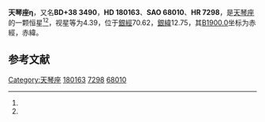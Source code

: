 {{Starbox begin
| name = 天琴座η
}}
{{Starbox observe
| epoch = [[J2000.0|J2000.0]]
| constell = [[天琴座|天琴座]]<ref name=SIMBAD>{{cite web
 | url=http://simbad.u-strasbg.fr/simbad/sim-id?Ident=HR+7298
 | title=Pulsating variable Star
 | publisher=Centre de Données astronomiques de Strasbourg
 | work=SIMBAD
 | accessdate=2012-07-13
 | archive-date=2016-03-17
 | archive-url=https://web.archive.org/web/20160317094653/http://simbad.u-strasbg.fr/simbad/sim-id?Ident=HR+7298
 | dead-url=no
 }}</ref><ref name=DATA>{{cite web
 | url=http://vizier.u-strasbg.fr/viz-bin/VizieR-5?-out.add=.&-source=5050&-corr=PK=HR&-out.max=9999&HR=7298
 | title =VizieR Detailed Page
 | accessdate=2012-07-13}}</ref>
| 星官 = 
| ra = {{RA|19|13|45.5}}<ref name=SIMBAD /><ref name=DATA />
| dec = {{DEC|+39|8|46}}<ref name=SIMBAD /><ref name=DATA />
| appmag_v = 4.39<ref name=SIMBAD /><ref name=DATA />
}}
{{Starbox character
| class = B2.5IV<ref name=SIMBAD /><ref name=DATA />
| b-v = -0.15<ref name=SIMBAD /><ref name=DATA />
| u-b = -0.65<ref name=SIMBAD /><ref name=DATA />
| r-i = -0.15<ref name=SIMBAD /><ref name=DATA />
| variable = 
}}
{{Starbox astrometry
| radial_v = -0.65
| prop_mo_ra = -8
| parallax = 0.002
| p_error = 
}}
{{Starbox catalog
| names =BD+38 3490，[[SAO星表|SAO]] 68010，[[HD星表|HD]] 180163，[[HR星表|HR]] 7298}}
{{Starbox reference |Simbad=HR+7298}}
{{Starbox end}}

'''天琴座η'''，又名'''BD+38 3490'''，'''HD 180163'''、'''SAO 68010'''、'''HR 7298'''，是[[天琴座|天琴座]]的一颗恒星<ref name=SIMBAD /><ref name=DATA />，视星等为4.39，位于[[銀道座標系|銀經]]70.62，[[銀道座標系|銀緯]]12.75，其[[B1900.0|B1900.0]]坐标为赤經{{RA|19|10|21.2}}，赤緯{{DEC|+38|12.75|26}}。

== 参考文献 ==
{{reflist}}

{{star-stub}}

{{天琴座恒星}}
{{星官|辇道|5|9}}
[[Category:天琴座|Category:天琴座]]
[[Category:HD和HDE天體|180163]]
[[Category:HR天體|7298]]
[[Category:SAO天體|68010]]